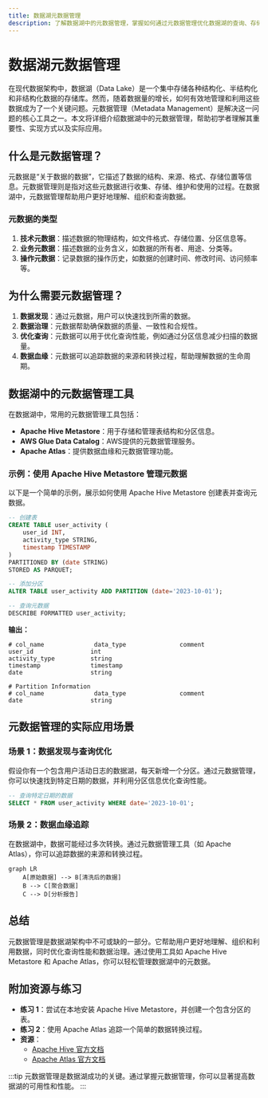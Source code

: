 ```yaml
---
title: 数据湖元数据管理
description: 了解数据湖中的元数据管理，掌握如何通过元数据管理优化数据湖的查询、存储和分析。
---
```


# 数据湖元数据管理

在现代数据架构中，数据湖（Data Lake）是一个集中存储各种结构化、半结构化和非结构化数据的存储库。然而，随着数据量的增长，如何有效地管理和利用这些数据成为了一个关键问题。元数据管理（Metadata Management）是解决这一问题的核心工具之一。本文将详细介绍数据湖中的元数据管理，帮助初学者理解其重要性、实现方式以及实际应用。

## 什么是元数据管理？

元数据是“关于数据的数据”，它描述了数据的结构、来源、格式、存储位置等信息。元数据管理则是指对这些元数据进行收集、存储、维护和使用的过程。在数据湖中，元数据管理帮助用户更好地理解、组织和查询数据。

### 元数据的类型
1. **技术元数据**：描述数据的物理结构，如文件格式、存储位置、分区信息等。
2. **业务元数据**：描述数据的业务含义，如数据的所有者、用途、分类等。
3. **操作元数据**：记录数据的操作历史，如数据的创建时间、修改时间、访问频率等。

## 为什么需要元数据管理？

1. **数据发现**：通过元数据，用户可以快速找到所需的数据。
2. **数据治理**：元数据帮助确保数据的质量、一致性和合规性。
3. **优化查询**：元数据可以用于优化查询性能，例如通过分区信息减少扫描的数据量。
4. **数据血缘**：元数据可以追踪数据的来源和转换过程，帮助理解数据的生命周期。

## 数据湖中的元数据管理工具

在数据湖中，常用的元数据管理工具包括：
- **Apache Hive Metastore**：用于存储和管理表结构和分区信息。
- **AWS Glue Data Catalog**：AWS提供的元数据管理服务。
- **Apache Atlas**：提供数据血缘和元数据管理功能。

### 示例：使用 Apache Hive Metastore 管理元数据

以下是一个简单的示例，展示如何使用 Apache Hive Metastore 创建表并查询元数据。

```sql
-- 创建表
CREATE TABLE user_activity (
    user_id INT,
    activity_type STRING,
    timestamp TIMESTAMP
)
PARTITIONED BY (date STRING)
STORED AS PARQUET;

-- 添加分区
ALTER TABLE user_activity ADD PARTITION (date='2023-10-01');

-- 查询元数据
DESCRIBE FORMATTED user_activity;
```

**输出：**
```
# col_name              data_type               comment
user_id                int                     
activity_type          string                  
timestamp              timestamp               
date                   string                  

# Partition Information
# col_name              data_type               comment
date                   string                  
```

## 元数据管理的实际应用场景

### 场景 1：数据发现与查询优化
假设你有一个包含用户活动日志的数据湖，每天新增一个分区。通过元数据管理，你可以快速找到特定日期的数据，并利用分区信息优化查询性能。

```sql
-- 查询特定日期的数据
SELECT * FROM user_activity WHERE date='2023-10-01';
```

### 场景 2：数据血缘追踪
在数据湖中，数据可能经过多次转换。通过元数据管理工具（如 Apache Atlas），你可以追踪数据的来源和转换过程。

```mermaid
graph LR
    A[原始数据] --> B[清洗后的数据]
    B --> C[聚合数据]
    C --> D[分析报告]
```

## 总结

元数据管理是数据湖架构中不可或缺的一部分。它帮助用户更好地理解、组织和利用数据，同时优化查询性能和数据治理。通过使用工具如 Apache Hive Metastore 和 Apache Atlas，你可以轻松管理数据湖中的元数据。

## 附加资源与练习

- **练习 1**：尝试在本地安装 Apache Hive Metastore，并创建一个包含分区的表。
- **练习 2**：使用 Apache Atlas 追踪一个简单的数据转换过程。
- **资源**：
  - [Apache Hive 官方文档](https://hive.apache.org/)
  - [Apache Atlas 官方文档](https://atlas.apache.org/)

:::tip
元数据管理是数据湖成功的关键。通过掌握元数据管理，你可以显著提高数据湖的可用性和性能。
:::